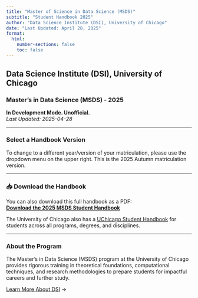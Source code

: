 ```yaml
---
title: "Master of Science in Data Science (MSDS)" 
subtitle: "Student Handbook 2025"
author: "Data Science Institute (DSI), University of Chicago"
date: "Last Updated: April 28, 2025"
format:
  html:
    number-sections: false
    toc: false
---
```


## Data Science Institute (DSI), University of Chicago
### Master's in Data Science (MSDS) - 2025  

**In Development Mode. Unofficial.**   
_Last Updated: 2025-04-28_  

---

### Select a Handbook Version

To change to a different year/version of your matriculation, please use the dropdown menu on the upper right. This is the 2025 Autumn matriculation version.  

---

### 📥 Download the Handbook

You can also download this full handbook as a PDF:  
[**Download the 2025 MSDS Student Handbook**](pdfs/test.pdf){.btn .btn-primary}

The University of Chicago also has a <a href="https://studentmanual.uchicago.edu" target="_blank" rel="noopener noreferrer">UChicago Student Handbook</a> for students across all programs, degrees, and disciplines.


---

### About the Program

The Master's in Data Science (MSDS) program at the University of Chicago provides rigorous training in theoretical foundations, computational techniques, and research methodologies to prepare students for impactful careers and further study.

[Learn More About DSI](https://datascience.uchicago.edu) →

